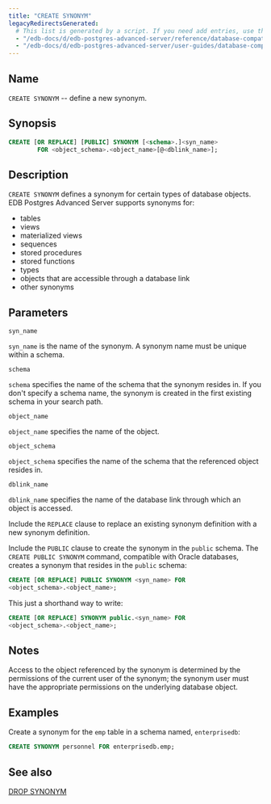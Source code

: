 ```yaml
---
title: "CREATE SYNONYM"
legacyRedirectsGenerated:
  # This list is generated by a script. If you need add entries, use the `legacyRedirects` key.
  - "/edb-docs/d/edb-postgres-advanced-server/reference/database-compatibility-for-oracle-developers-reference-guide/9.6/Database_Compatibility_for_Oracle_Developers_Reference_Guide.1.049.html"
  - "/edb-docs/d/edb-postgres-advanced-server/user-guides/database-compatibility-for-oracle-developers-guide/9.5/Database_Compatibility_for_Oracle_Developers_Guide.1.077.html"
---
```


<div id="create_synonym" class="registered_link"></div>

## Name

`CREATE SYNONYM` -- define a new synonym.

## Synopsis

```sql
CREATE [OR REPLACE] [PUBLIC] SYNONYM [<schema>.]<syn_name>
        FOR <object_schema>.<object_name>[@<dblink_name>];
```

## Description

`CREATE SYNONYM` defines a synonym for certain types of database objects. EDB Postgres Advanced Server supports synonyms for:

-   tables
-   views
-   materialized views
-   sequences
-   stored procedures
-   stored functions
-   types
-   objects that are accessible through a database link
-   other synonyms

## Parameters

`syn_name`

 `syn_name` is the name of the synonym. A synonym name must be unique within a schema.

`schema`

 `schema` specifies the name of the schema that the synonym resides in. If you don't specify a schema name, the synonym is created in the first existing schema in your search path.

`object_name`

 `object_name` specifies the name of the object.

`object_schema`

 `object_schema` specifies the name of the schema that the referenced object resides in.

`dblink_name`

 `dblink_name` specifies the name of the database link through which an object is accessed.

Include the `REPLACE` clause to replace an existing synonym definition with a new synonym definition.

Include the `PUBLIC` clause to create the synonym in the `public` schema. The `CREATE PUBLIC SYNONYM` command, compatible with Oracle databases, creates a synonym that resides in the `public` schema:

```sql
CREATE [OR REPLACE] PUBLIC SYNONYM <syn_name> FOR
<object_schema>.<object_name>;
```

This just a shorthand way to write:

```sql
CREATE [OR REPLACE] SYNONYM public.<syn_name> FOR
<object_schema>.<object_name>;
```

## Notes

Access to the object referenced by the synonym is determined by the permissions of the current user of the synonym; the synonym user must have the appropriate permissions on the underlying database object.

## Examples

Create a synonym for the `emp` table in a schema named, `enterprisedb`:

```sql
CREATE SYNONYM personnel FOR enterprisedb.emp;
```

## See also

[DROP SYNONYM](54_drop_synonym/#drop_synonym)

